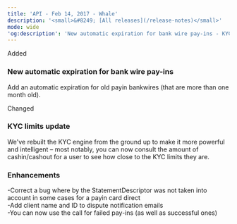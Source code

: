 ```yaml
---
title: 'API - Feb 14, 2017 - Whale'  
description: '<small>&#8249; [All releases](/release-notes)</small>'  
mode: wide  
'og:description': 'New automatic expiration for bank wire pay-ins - KYC limits update - Enhancements'  
---
```

  
  <div class="pill pill-green">Added</div> 
  
### New automatic expiration for bank wire pay-ins  

Add an automatic expiration for old payin bankwires (that are more than one month old).  
  <div class="pill pill-orange">Changed</div> 
  
### KYC limits update  

We've rebuilt the KYC engine from the ground up to make it more powerful and intelligent – most notably, you can now consult the amount of cashin/cashout for a user to see how close to the KYC limits they are. 
  
### Enhancements  
-Correct a bug where by the StatementDescriptor was not taken into account in some cases for a payin card direct  
-Add client name and ID to dispute notification emails  
-You can now use the call for failed pay-ins (as well as successful ones)